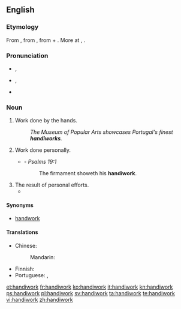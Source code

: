 ==English==

===Etymology===
From {{etyl|enm}} {{term|handiwerc|lang=enm}}, from {{etyl|ang}} {{term|handgeweorc|handġeweorc|work done by hand, creation|lang=ang}}, from {{term|hand||hand|lang=ang}} + {{term|geweorc|ġeweorc|work|lang=ang}}. More at {{l|en|hand}}, {{l|en|work}}.

===Pronunciation===
* {{a|RP}} {{IPA|/ˈhændiˌwɜːk/}}, {{X-SAMPA|/"h{ndi%w3:k/}}
* {{a|GenAm}} {{IPA|/ˈhændiˌwɝk/}}, {{X-SAMPA|/"h{ndi%w3`k/}}
* {{audio|en-us-handiwork.ogg|Audio (US)}}

===Noun===
{{en-noun|-|s}}

# Work done by the hands.
#: ''The Museum of Popular Arts showcases Portugal's finest '''handiworks'''.''
# Work done personally.
#* {{rfdate}}  - ''Psalms 19:1''
#*: The firmament showeth his '''handiwork'''.
# The result of personal efforts.
#* {{quote-journal|year=2004|date=Fall|volume=28|issue=1|page=119-168|Title=The Antidiscrimination Eighth Amendment|author=Laurence Claus|journal=Harvard Journal of Law & Public Policy|passage=As a primary architect of the draft Constitution that emerged from Philadelphia in 1787, Madison substantially bore the burden of defending his '''handiwork''' in his home state.}}

====Synonyms====
* {{sense|work done by the hands}} [[handwork]]

====Translations====
{{trans-top|work done by the hands}}
* Chinese:
*: Mandarin: {{t-|cmn|手工|tr=shǒugōng|sc=Hani}}
{{trans-mid}}
* Finnish: {{t+|fi|käsityö}}
* Portuguese: {{t|pt|trabalho manual|m}}, {{t|pt|trabalho feito com as mãos}}
{{trans-bottom}}

[[et:handiwork]]
[[fr:handiwork]]
[[ko:handiwork]]
[[it:handiwork]]
[[kn:handiwork]]
[[ps:handiwork]]
[[pl:handiwork]]
[[sv:handiwork]]
[[ta:handiwork]]
[[te:handiwork]]
[[vi:handiwork]]
[[zh:handiwork]]